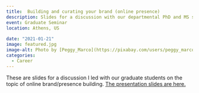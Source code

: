```yaml
---
title:  Building and curating your brand (online presence)
description: Slides for a discussion with our departmental PhD and MS students on how to build an online brand and presence
event: Graduate Seminar
location: Athens, US
  
date: "2021-01-21"
image: featured.jpg
image-alt: Photo by [Peggy_Marco](https://pixabay.com/users/peggy_marco-1553824/)/Pixabay
categories:
  - Career
---
```


These are slides for a discussion I led with our graduate students on the topic of online brand/presence building. <a href="2021_01_Building_your_Brand.html" target="_blank">The presentation slides are here.</a>

